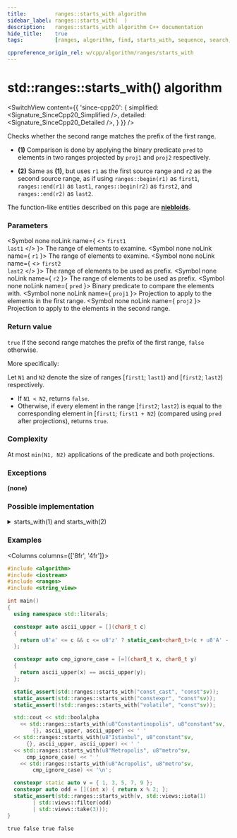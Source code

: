 ```yaml
---
title:         ranges::starts_with algorithm
sidebar_label: ranges::starts_with(  )
description:   ranges::starts_with algorithm C++ documentation
hide_title:    true
tags:          [ranges, algorithm, find, starts_with, sequence, search, look]

cppreference_origin_rel: w/cpp/algorithm/ranges/starts_with
---
```



<!----------------- Codes ---------------------->


# std::ranges::starts_with() algorithm

<SwitchView content={{
	'since-cpp20': {
		simplified:	<Signature_SinceCpp20_Simplified />,
		detailed:	<Signature_SinceCpp20_Detailed />,
	}
}} />

Checks whether the second range matches the prefix of the first range.

- **(1)** Comparison is done by applying the binary predicate `pred` to elements in two ranges projected by `proj1` and `proj2` respectively.

- **(2)** Same as **(1)**, but uses `r1` as the first source range and `r2` as the second source range,
  as if using `ranges::begin(r1)` as `first1`, `ranges::end(r1)` as `last1`, `ranges::begin(r2)` as `first2`, and `ranges::end(r2)` as `last2`.

The function-like entities described on this page are [**niebloids**](/docs/std/algo/niebloids).

### Parameters

<SymbolTable>

  <Symbol none noLink name={ <> <code>first1</code> <br/> <code>last1</code> </> }>
    The range of elements to examine.
  </Symbol>
  <Symbol none noLink name={ <code>r1</code> }>
    The range of elements to examine.
  </Symbol>
  <Symbol none noLink name={ <> <code>first2</code> <br/> <code>last2</code> </> }>
    The range of elements to be used as prefix.
  </Symbol>
  <Symbol none noLink name={ <code>r2</code> }>
    The range of elements to be used as prefix.
  </Symbol>
  <Symbol none noLink name={ <code>pred</code> }>
    Binary predicate to compare the elements with.
  </Symbol>
  <Symbol none noLink name={ <code>proj1</code> }>
    Projection to apply to the elements in the first range.
  </Symbol>
  <Symbol none noLink name={ <code>proj2</code> }>
    Projection to apply to the elements in the second range.
  </Symbol>

</SymbolTable>

### Return value

`true` if the second range matches the prefix of the first range, `false` otherwise.

More specifically:

Let `N1` and `N2` denote the size of ranges [`first1`; `last1`) and [`first2`; `last2`) respectively.

- If `N1 < N2`, returns `false`.
- Otherwise, if every element in the range [`first2`; `last2`) is equal to the corresponding element in [`first1`; `first1 + N2`) (compared using `pred` after projections), returns `true`.

### Complexity

At most `min(N1, N2)` applications of the predicate and both projections.

### Exceptions

**(none)**

### Possible implementation

<details>
<summary>starts_with(1) and starts_with(2)</summary>

```cpp
struct starts_with_fn
{
    template<std::input_iterator I1, std::sentinel_for<I1> S1,
             std::input_iterator I2, std::sentinel_for<I2> S2,
             class Pred = ranges::equal_to,
             class Proj1 = std::identity, class Proj2 = std::identity>
    requires std::indirectly_comparable<I1, I2, Pred, Proj1, Proj2>
    constexpr bool operator()(I1 first1, S1 last1, I2 first2, S2 last2,
                              Pred pred = {}, Proj1 proj1 = {}, Proj2 proj2 = {}) const
    {
        return ranges::mismatch(std::move(first1), last1, std::move(first2), last2,
                                std::move(pred), std::move(proj1), std::move(proj2)
                               ).in2 == last2;
    }

    template<ranges::input_range R1, ranges::input_range R2,
             class Pred = ranges::equal_to,
             class Proj1 = std::identity, class Proj2 = std::identity>
    requires std::indirectly_comparable<ranges::iterator_t<R1>,
                                        ranges::iterator_t<R2>,
                                        Pred, Proj1, Proj2>
    constexpr bool operator()(R1&& r1, R2&& r2,
                              Pred pred = {}, Proj1 proj1 = {}, Proj2 proj2 = {}) const
    {
        return (*this)(ranges::begin(r1), ranges::end(r1),
                       ranges::begin(r2), ranges::end(r2),
                       std::move(pred), std::move(proj1), std::move(proj2));
    }
};

inline constexpr starts_with_fn starts_with {};
```

</details>

### Examples

<Columns columns={['8fr', '4fr']}>
<div>

```cpp title='Main.cpp' showLineNumbers
#include <algorithm>
#include <iostream>
#include <ranges>
#include <string_view>

int main()
{
  using namespace std::literals;

  constexpr auto ascii_upper = [](char8_t c)
  {
    return u8'a' <= c && c <= u8'z' ? static_cast<char8_t>(c + u8'A' - u8'a') : c;
  };

  constexpr auto cmp_ignore_case = [=](char8_t x, char8_t y)
  {
    return ascii_upper(x) == ascii_upper(y);
  };

  static_assert(std::ranges::starts_with("const_cast", "const"sv));
  static_assert(std::ranges::starts_with("constexpr", "const"sv));
  static_assert(!std::ranges::starts_with("volatile", "const"sv));

  std::cout << std::boolalpha
    << std::ranges::starts_with(u8"Constantinopolis", u8"constant"sv,
        {}, ascii_upper, ascii_upper) << ' '
  << std::ranges::starts_with(u8"Istanbul", u8"constant"sv,
      {}, ascii_upper, ascii_upper) << ' '
  << std::ranges::starts_with(u8"Metropolis", u8"metro"sv,
      cmp_ignore_case) << ' '
    << std::ranges::starts_with(u8"Acropolis", u8"metro"sv,
        cmp_ignore_case) << '\n';

  constexpr static auto v = { 1, 3, 5, 7, 9 };
  constexpr auto odd = [](int x) { return x % 2; };
  static_assert(std::ranges::starts_with(v, std::views::iota(1)
        | std::views::filter(odd)
        | std::views::take(3)));
}
```

</div>
<div>

```plaintext title="Output"
true false true false
```

</div>
</Columns>
